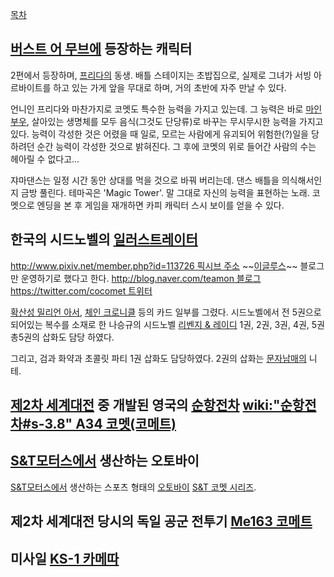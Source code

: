 [[목차]]

== [[버스트 어 무브]]에 등장하는 캐릭터 ==
2편에서 등장하며, [[프리다]]의 동생.
배틀 스테이지는 초밥집으로, 실제로 그녀가 서빙 아르바이트를 하고 있는 가게 앞을 무대로 하며, 거의 초반에 자주 만날 수 있다.

언니인 프리다와 마찬가지로 코멧도 특수한 능력을 가지고 있는데. 그 능력은 바로 [[마인 부우]], 살아있는 생명체를 모두 음식(그것도 단당류)로 바꾸는 무시무시한 능력을 가지고 있다. 능력이 각성한 것은 어렸을 때 일로, 모르는 사람에게 유괴되어 위험한(?)일을 당하려던 순간 능력이 각성한 것으로 밝혀진다. 그 후에 코멧의 위로 들어간 사람의 수는 헤아릴 수 없다고... 

쟈마댄스는 일정 시간 동안 상대를 먹을 것으로 바꿔 버리는데. 댄스 배틀을 의식해서인지 금방 풀린다. 테마곡은 'Magic Tower'. 말 그대로 자신의 능력을 표현하는 노래. 코멧으로 엔딩을 본 후 게임을 재개하면 카피 캐릭터 스시 보이를 얻을 수 있다.

== 한국의 시드노벨의 [[일러스트레이터]] ==

[[http://www.pixiv.net/member.php?id=113726 픽시브 주소]]
~~[http://winch.egloos.com/ 이글루스]~~ 블로그만 운영하기로 했다고 한다.
[[http://blog.naver.com/teamon 블로그]]
[[https://twitter.com/cocomet 트위터]]

[[확산성 밀리언 아서]], [[체인 크로니클]] 등의 카드 일부를 그렸다. 시드노벨에서 전 5권으로 되어있는 복수를 소재로 한 나승규의 시드노벨 [[리벤지 & 레이디]] 1권, 2권, 3권, 4권, 5권 총5권의 삽화도 담당 하였다. 

그리고, 검과 화약과 초콜릿 파티 1권 삽화도 담당하였다. 2권의 삽화는 [[문자남매]]의 니테.

== [[제2차 세계대전]] 중 개발된 영국의 [[순항전차]] [[wiki:"순항전차#s-3.8" A34 코멧(코메트)]] ==

== [[S&T모터스]]에서 생산하는 오토바이 ==
[[S&T모터스]]에서 생산하는 스포츠 형태의 [[오토바이]] [[S&T 코멧 시리즈]].

== 제2차 세계대전 당시의 독일 공군 전투기 [[Me163 코메트]] ==

== 미사일 [[KS-1 카메따]] ==
